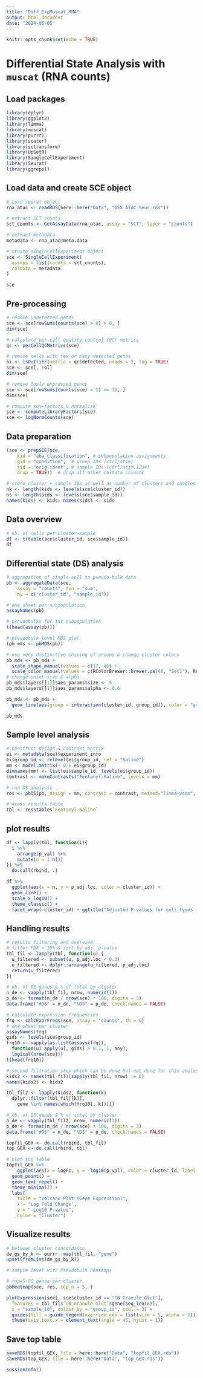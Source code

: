 ```yaml
---
title: "Diff_ExpMuscat_RNA"
output: html_document
date: "2024-06-05"
---
```


```r
knitr::opts_chunk$set(echo = TRUE)
```

# Differential State Analysis with `muscat` (RNA counts)

## Load packages 
```r
library(dplyr)
library(ggplot2)
library(limma)
library(muscat)
library(purrr)
library(scater)
library(sctransform)
library(UpSetR)
library(SingleCellExperiment)
library(Seurat)
library(ggrepel)
```

## Load data and create SCE object 
```r
# Load seurat object 
rna_atac <- readRDS(here::here("Data", "GEX_ATAC_Seur.rds"))

# extract SCT counts 
sct_counts <- GetAssayData(rna_atac, assay = "SCT", layer = "counts")

# extract metadata 
metadata <- rna_atac@meta.data

# create singleCellExperiment object 
sce <- SingleCellExperiment(
  assays = list(counts = sct_counts),
  colData = metadata
)

sce 

```

## Pre-processing 
```r
# remove undetected genes
sce <- sce[rowSums(counts(sce) > 0) > 0, ]
dim(sce)

# calculate per-cell quality control (QC) metrics
qc <- perCellQCMetrics(sce)

# remove cells with few or many detected genes
ol <- isOutlier(metric = qc$detected, nmads = 2, log = TRUE)
sce <- sce[, !ol]
dim(sce)

# remove lowly expressed genes 
sce <- sce[rowSums(counts(sce) > 1) >= 10, ]
dim(sce)

# compute sum-factors & normalize
sce <- computeLibraryFactors(sce)
sce <- logNormCounts(sce)

```

## Data preparation 
```r
(sce <- prepSCE(sce, 
    kid = "aba_classification", # subpopulation assignments
    gid = "condition",  # group IDs (ctrl/stim)
    sid = "orig.ident", # sample IDs (ctrl/stim.1234)
    drop = TRUE))  # drop all other colData columns

# store cluster + sample IDs as well as number of clusters and samples 
nk <- length(kids <- levels(sce$cluster_id))
ns <- length(sids <- levels(sce$sample_id))
names(kids) <- kids; names(sids) <- sids
```

## Data overview 
```r
# nb. of cells per cluster-sample
df <- t(table(sce$cluster_id, sce$sample_id))
df

```

## Differential state (DS) analysis 
```r

# aggregation of single-cell to pseudo-bulk data 
pb <- aggregateData(sce,
    assay = "counts", fun = "sum",
    by = c("cluster_id", "sample_id"))

# one sheet per subpopulation
assayNames(pb)

# pseudobulks for 1st subpopulation
t(head(assay(pb)))

# pseudobulk-level MDS plot 
(pb_mds <- pbMDS(pb))

# use very distinctive shaping of groups & change cluster colors
pb_mds <- pb_mds + 
  scale_shape_manual(values = c(17, 4)) +
  scale_color_manual(values = c(RColorBrewer::brewer.pal(8, "Set1"), RColorBrewer::brewer.pal(7, "Set2"), RColorBrewer::brewer.pal(6, "Set3")))
# change point size & alpha
pb_mds$layers[[1]]$aes_params$size <- 5
pb_mds$layers[[1]]$aes_params$alpha <- 0.6

pb_mds <- pb_mds + 
  geom_line(aes(group = interaction(cluster_id, group_id)), color = "grey", linetype = "dashed") + ggtitle("Pseudobulk-level multidimensional scaling (MDS) plot for RNA")

pb_mds
```

## Sample level analysis
```r
# construct design & contrast matrix
ei <- metadata(sce)$experiment_info
ei$group_id <- relevel(ei$group_id, ref = "Saline")
mm <- model.matrix(~ 0 + ei$group_id)
dimnames(mm) <- list(ei$sample_id, levels(ei$group_id))
contrast <- makeContrasts("Fentanyl-Saline", levels = mm)

# run DS analysis
res <- pbDS(pb, design = mm, contrast = contrast, method="limma-voom", min_cells = 3)

# acess results table
tbl <- res$table$`Fentanyl-Saline`
```

## plot results

```r
df <- lapply(tbl, function(i){
  i %>% 
    arrange(p_val) %>% 
    mutate(n = 1:n())
}) %>% 
  do.call(rbind, .)

df %>% 
  ggplot(aes(x = n, y = p_adj.loc, color = cluster_id)) +
  geom_line() +
  scale_x_log10() +
  theme_classic() +
  facet_wrap(~cluster_id) + ggtitle("Adjusted P-values for cell types (RNA)")
```


## Handling results 
```r
# results filtering and overview 
# filter FDR < 30% & sort by adj. p-value
tbl_fil <- lapply(tbl, function(u) {
  u_filtered <- subset(u, p_adj.loc < 0.3)
  u_filtered <- dplyr::arrange(u_filtered, p_adj.loc)
  return(u_filtered)
})

# nb. of DS genes & % of total by cluster
n_de <- vapply(tbl_fil, nrow, numeric(1))
p_de <- format(n_de / nrow(sce) * 100, digits = 3)
data.frame("#DS" = n_de, "%DS" = p_de, check.names = FALSE)

# calculate expression frequencies 
frq <- calcExprFreqs(sce, assay = "counts", th = 0)
# one sheet per cluster
assayNames(frq)
gids <- levels(sce$group_id)
frq10 <- vapply(as.list(assays(frq)), 
  function(u) apply(u[, gids] > 0.1, 1, any), 
  logical(nrow(sce)))
t(head(frq10))

```

```r
# second filtration step which can be done but not done for this analysis 
kids2 <- names(tbl_fil)[sapply(tbl_fil, nrow) != 0]
names(kids2) <- kids2

tbl_fil2 <- lapply(kids2, function(k)
  dplyr::filter(tbl_fil[[k]], 
    gene %in% names(which(frq10[, k]))))

# nb. of DS genes & % of total by cluster
n_de <- vapply(tbl_fil2, nrow, numeric(1))
p_de <- format(n_de / nrow(sce) * 100, digits = 3)
data.frame("#DS" = n_de, "%DS" = p_de, check.names = FALSE)

topfil_GEX <- do.call(rbind, tbl_fil)
top_GEX <- do.call(rbind, tbl)

# plot top table 
topfil_GEX %>% 
    ggplot(aes(x = logFC, y = -log10(p_val), color = cluster_id, label = gene)) +
  geom_point() +
  geom_text_repel() +
  theme_minimal() +
  labs(
    title = "Volcano Plot (Gene Expression)",
    x = "Log Fold Change",
    y = "-Log10 P-value",
    color = "Cluster")

```

## Visualize results 
```r
# between cluster concordance 
de_gs_by_k <- purrr::map(tbl_fil, "gene")
upset(fromList(de_gs_by_k))

# sample level viz: Pseudobulk heatmaps

# top-5 DS genes per cluster
pbHeatmap(sce, res, top_n = 5, )
```

```r
plotExpression(sce[, sce$cluster_id == "CB Granule Glut"],
  features = tbl_fil$`CB Granule Glut`$gene[seq_len(6)],
  x = "sample_id", colour_by = "group_id", ncol = 3) +
  guides(fill = guide_legend(override.aes = list(size = 5, alpha = 1))) +
  theme(axis.text.x = element_text(angle = 45, hjust = 1))
```

## Save top table 
```r
saveRDS(topfil_GEX, file = here::here("Data", "topfil_GEX.rds"))
saveRDS(top_GEX, file = here::here("Data", "top_GEX.rds"))
```

```r
sessionInfo()
```

